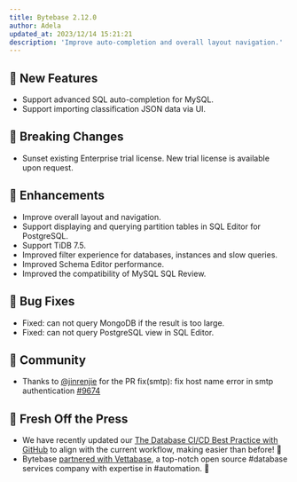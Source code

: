```yaml
---
title: Bytebase 2.12.0
author: Adela
updated_at: 2023/12/14 15:21:21
description: 'Improve auto-completion and overall layout navigation.'
---
```



## 🚀 New Features

- Support advanced SQL auto-completion for MySQL.
- Support importing classification JSON data via UI.

## 🔔 Breaking Changes

- Sunset existing Enterprise trial license. New trial license is available upon request.

## 🎄 Enhancements

- Improve overall layout and navigation.
- Support displaying and querying partition tables in SQL Editor for PostgreSQL.
- Support TiDB 7.5.
- Improved filter experience for databases, instances and slow queries.
- Improved Schema Editor performance.
- Improved the compatibility of MySQL SQL Review.

## 🐞 Bug Fixes

- Fixed: can not query MongoDB if the result is too large.
- Fixed: can not query PostgreSQL view in SQL Editor.

## 🎠 Community

- Thanks to [@jinrenjie](https://github.com/jinrenjie) for the PR fix(smtp): fix host name error in smtp authentication [#9674](https://github.com/bytebase/bytebase/pull/9674)

## 📰 Fresh Off the Press

- We have recently updated our [The Database CI/CD Best Practice with GitHub](/tutorials/gitops-github-workflow) to align with the current workflow, making easier than before! 🎉
- Bytebase [partnered with Vettabase](https://www.bytebase.com/blog/bytebase-vettabase/), a top-notch open source #database services company with expertise in #automation. 🤝

<InstallUpgrade />
